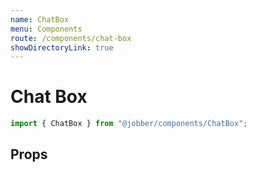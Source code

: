 ```yaml
---
name: ChatBox
menu: Components
route: /components/chat-box
showDirectoryLink: true
---
```



# Chat Box

```ts
import { ChatBox } from "@jobber/components/ChatBox";
```

<Playground>
  <ChatBox />
</Playground>

<!--
  INTERFACE: This is for the proposal stage of the component

  Provide an example of what the component looks like in code. How would you use
  it from another React component? This should consist primarily of code blocks.
  This section can be deleted once the component is built, when the Playground
  will demonstrate this at a higher fidelity.
-->

## Props

<Props of={ChatBox} />
